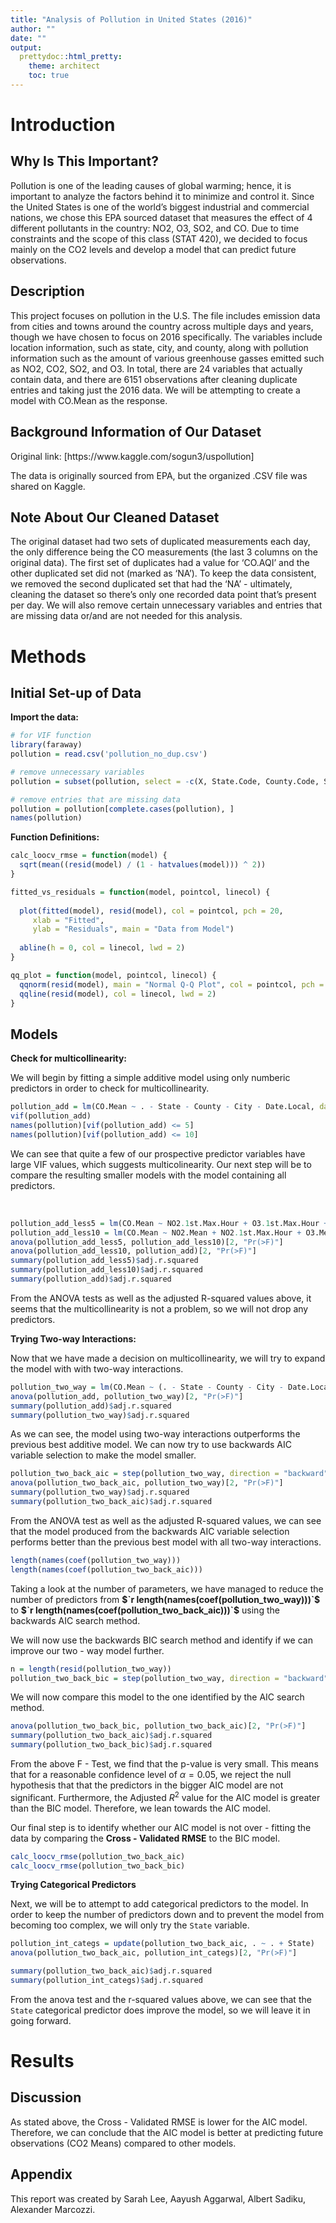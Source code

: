 ```yaml
---
title: "Analysis of Pollution in United States (2016)"
author: ""
date: ""
output:
  prettydoc::html_pretty:
    theme: architect
    toc: true
---
```


# Introduction

## Why Is This Important?

Pollution is one of the leading causes of global warming; hence, it is important to analyze the factors behind it to minimize and control it. Since the United States is one of the world’s biggest industrial and commercial nations, we chose this EPA sourced dataset that measures the effect of 4 different pollutants in the country: NO2, O3, SO2, and CO. Due to time constraints and the scope of this class (STAT 420), we decided to focus mainly on the CO2 levels and develop a model that can predict future observations.


## Description

This project focuses on pollution in the U.S. The file includes emission data from cities and towns around the country across multiple days and years, though we have chosen to focus on 2016 specifically. The variables include location information, such as state, city, and county, along with pollution information such as the amount of various greenhouse gasses emitted such as NO2, CO2, SO2, and O3. In total, there are 24 variables that actually contain data, and there are 6151 observations after cleaning duplicate entries and taking just the 2016 data. We will be attempting to create a model with CO.Mean as the response.


## Background Information of Our Dataset

Original link: [https://www.kaggle.com/sogun3/uspollution]

The data is originally sourced from EPA, but the organized .CSV file was shared on Kaggle.


## Note About Our Cleaned Dataset

The original dataset had two sets of duplicated measurements each day, the only difference being the CO measurements (the last 3 columns on the original data). The first set of duplicates had a value for ‘CO.AQI’ and the other duplicated set did not (marked as ‘NA’). To keep the data consistent, we removed the second duplicated set that had the 'NA' - ultimately, cleaning the dataset so there's only one recorded data point that's present per day. We will also remove certain unnecessary variables and entries that are missing data or/and are not needed for this analysis. 


# Methods

## Initial Set-up of Data

**Import the data:**
```r
# for VIF function
library(faraway)  
pollution = read.csv('pollution_no_dup.csv')

# remove unnecessary variables
pollution = subset(pollution, select = -c(X, State.Code, County.Code, Site.Num, Address, NO2.Units, O3.Units, SO2.Units, CO.Units)) 

# remove entries that are missing data
pollution = pollution[complete.cases(pollution), ]
names(pollution)
```



**Function Definitions:**
```r
calc_loocv_rmse = function(model) {
  sqrt(mean((resid(model) / (1 - hatvalues(model))) ^ 2))
}

fitted_vs_residuals = function(model, pointcol, linecol) {
  
  plot(fitted(model), resid(model), col = pointcol, pch = 20,
     xlab = "Fitted", 
     ylab = "Residuals", main = "Data from Model")
  
  abline(h = 0, col = linecol, lwd = 2)
}

qq_plot = function(model, pointcol, linecol) {
  qqnorm(resid(model), main = "Normal Q-Q Plot", col = pointcol, pch = 20)
  qqline(resid(model), col = linecol, lwd = 2)
}
```


## Models

**Check for multicollinearity:**

We will begin by fitting a simple additive model using only numberic predictors in order to check for multicollinearity.

```r
pollution_add = lm(CO.Mean ~ . - State - County - City - Date.Local, data = pollution)
vif(pollution_add)
names(pollution)[vif(pollution_add) <= 5]
names(pollution)[vif(pollution_add) <= 10]
```


We can see that quite a few of our prospective predictor variables have large VIF values, which suggests multicolinearity. Our next step will be to compare the resulting smaller models with the model containing all predictors.

<br>

```r
pollution_add_less5 = lm(CO.Mean ~ NO2.1st.Max.Hour + O3.1st.Max.Hour + SO2.Mean + SO2.1st.Max.Hour + CO.1st.Max.Value, data = pollution)
pollution_add_less10 = lm(CO.Mean ~ NO2.Mean + NO2.1st.Max.Hour + O3.Mean + O3.1st.Max.Hour + SO2.Mean + SO2.1st.Max.Hour + CO.1st.Max.Value + CO.1st.Max.Value + CO.AQI, data = pollution)
anova(pollution_add_less5, pollution_add_less10)[2, "Pr(>F)"]
anova(pollution_add_less10, pollution_add)[2, "Pr(>F)"]
summary(pollution_add_less5)$adj.r.squared
summary(pollution_add_less10)$adj.r.squared
summary(pollution_add)$adj.r.squared
```

From the ANOVA tests as well as the adjusted R-squared values above, it seems that the multicollinearity is not a problem, so we will not drop any predictors.

**Trying Two-way Interactions:**

Now that we have made a decision on multicollinearity, we will try to expand the model with with two-way interactions.


```r
pollution_two_way = lm(CO.Mean ~ (. - State - County - City - Date.Local) ^ 2, data = pollution)
anova(pollution_add, pollution_two_way)[2, "Pr(>F)"]
summary(pollution_add)$adj.r.squared
summary(pollution_two_way)$adj.r.squared
```

As we can see, the model using two-way interactions outperforms the previous best additive model. We can now try to use backwards AIC variable selection to make the model smaller.


```r
pollution_two_back_aic = step(pollution_two_way, direction = "backward", trace = 0)
anova(pollution_two_back_aic, pollution_two_way)[2, "Pr(>F)"]
summary(pollution_two_way)$adj.r.squared
summary(pollution_two_back_aic)$adj.r.squared
```

From the ANOVA test as well as the adjusted R-squared values, we can see that the model produced from the backwards AIC variable selection performs better than the previous best model with all two-way interactions.


```r
length(names(coef(pollution_two_way)))
length(names(coef(pollution_two_back_aic)))
```

Taking a look at the number of parameters, we have managed to reduce the number of predictors from **$`r length(names(coef(pollution_two_way)))`$** to **$`r length(names(coef(pollution_two_back_aic)))`$** using the backwards AIC search method.


We will now use the backwards BIC search method and identify if we can improve our two - way model further.

```r
n = length(resid(pollution_two_way))
pollution_two_back_bic = step(pollution_two_way, direction = "backward", trace = 0, k = log(n))
```

We will now compare this model to the one identified by the AIC search method.


```r
anova(pollution_two_back_bic, pollution_two_back_aic)[2, "Pr(>F)"]
summary(pollution_two_back_aic)$adj.r.squared
summary(pollution_two_back_bic)$adj.r.squared
```

From the above F - Test, we find that the p-value is very small. This means that for a reasonable confidence level of $\alpha = 0.05$, we reject the null hypothesis that that the predictors in the bigger AIC model are not significant. Furthermore, the Adjusted $R^2$ value for the AIC model is greater than the BIC model. Therefore, we lean towards the AIC model.

Our final step is to identify whether our AIC model is not over - fitting the data by comparing the **Cross - Validated RMSE** to the BIC model.


```r
calc_loocv_rmse(pollution_two_back_aic)
calc_loocv_rmse(pollution_two_back_bic)
```


**Trying Categorical Predictors**

Next, we will be to attempt to add categorical predictors to the model. In order to keep the number of predictors down and to prevent the model from becoming too complex, we will only try the `State` variable.


```r
pollution_int_categs = update(pollution_two_back_aic, . ~ . + State)
anova(pollution_two_back_aic, pollution_int_categs)[2, "Pr(>F)"]

summary(pollution_two_back_aic)$adj.r.squared
summary(pollution_int_categs)$adj.r.squared
```

From the anova test and the r-squared values above, we can see that the `State` categorical predictor does improve the model, so we will leave it in going forward.

# Results

## Discussion 

As stated above, the Cross - Validated RMSE is lower for the AIC model. Therefore, we can conclude that the AIC model is better at predicting future observations (CO2 Means) compared to other models.

## Appendix   

This report was created by Sarah Lee, Aayush Aggarwal, Albert Sadiku, Alexander Marcozzi.


